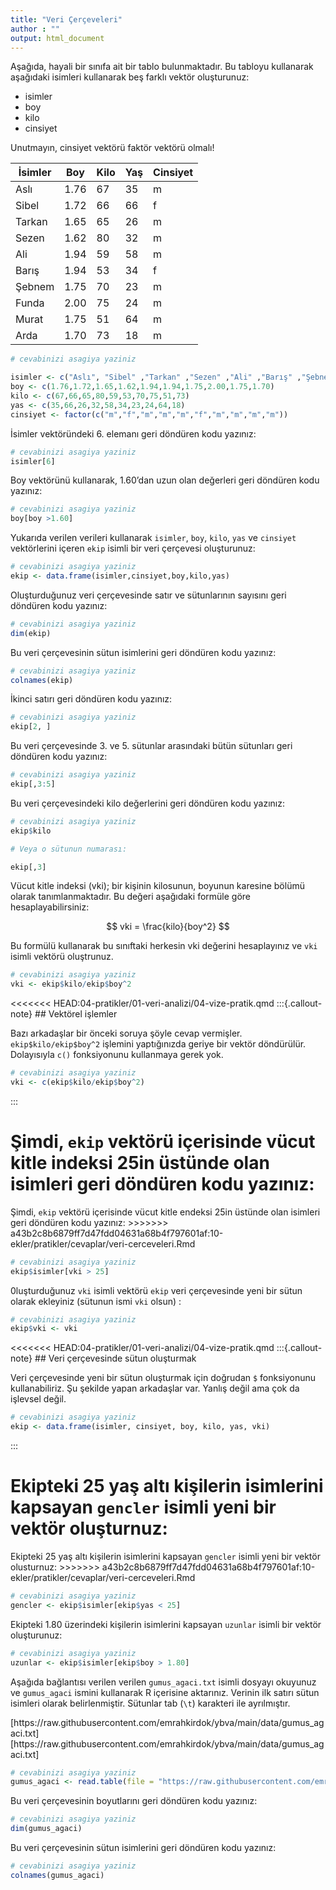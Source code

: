 ```yaml
---
title: "Veri Çerçeveleri"
author : ""
output: html_document
---
```


Aşağıda, hayali bir sınıfa ait bir tablo bulunmaktadır. Bu tabloyu kullanarak aşağıdaki isimleri kullanarak beş farklı vektör oluşturunuz:

+ isimler
+ boy
+ kilo
+ cinsiyet 

Unutmayın, cinsiyet vektörü faktör vektörü olmalı!

| İsimler |  Boy | Kilo | Yaş | Cinsiyet |
|---------|------|------|-----|----------|
| Aslı    | 1.76 |   67 |  35 | m        |
| Sibel   | 1.72 |   66 |  66 | f        |
| Tarkan  | 1.65 |   65 |  26 | m        |
| Sezen   | 1.62 |   80 |  32 | m        |
| Ali     | 1.94 |   59 |  58 | m        |
| Barış   | 1.94 |   53 |  34 | f        |
| Şebnem  | 1.75 |   70 |  23 | m        |
| Funda   | 2.00 |   75 |  24 | m        |
| Murat   | 1.75 |   51 |  64 | m        |
| Arda    | 1.70 |   73 |  18 | m        |

```r
# cevabinizi asagiya yaziniz

isimler <- c("Aslı", "Sibel" ,"Tarkan" ,"Sezen" ,"Ali" ,"Barış" ,"Şebnem" ,"Funda" ,"Murat" ,"Arda")
boy <- c(1.76,1.72,1.65,1.62,1.94,1.94,1.75,2.00,1.75,1.70)
kilo <- c(67,66,65,80,59,53,70,75,51,73)
yas <- c(35,66,26,32,58,34,23,24,64,18)
cinsiyet <- factor(c("m","f","m","m","m","f","m","m","m","m"))
```

İsimler vektöründeki 6. elemanı geri döndüren kodu yazınız:

```r
# cevabinizi asagiya yaziniz
isimler[6]
```

Boy vektörünü kullanarak, 1.60'dan uzun olan değerleri geri döndüren kodu yazınız:

```r
# cevabinizi asagiya yaziniz
boy[boy >1.60]
```

Yukarıda verilen verileri kullanarak `isimler`, `boy`, `kilo`, `yas` ve `cinsiyet` vektörlerini içeren `ekip` isimli bir veri çerçevesi oluşturunuz:

```r
# cevabinizi asagiya yaziniz
ekip <- data.frame(isimler,cinsiyet,boy,kilo,yas)
```

Oluşturduğunuz veri çerçevesinde satır ve sütunlarının sayısını geri döndüren kodu yazınız:

```r
# cevabinizi asagiya yaziniz
dim(ekip)
```

Bu veri çerçevesinin sütun isimlerini geri döndüren kodu yazınız:

```r
# cevabinizi asagiya yaziniz
colnames(ekip)
```

İkinci satırı geri döndüren kodu yazınız:

```r
# cevabinizi asagiya yaziniz
ekip[2, ]
```

Bu veri çerçevesinde 3. ve 5. sütunlar arasındaki bütün sütunları geri döndüren kodu yazınız:

```r
# cevabinizi asagiya yaziniz
ekip[,3:5]
```

Bu veri çerçevesindeki kilo değerlerini geri döndüren kodu yazınız:

```r
# cevabinizi asagiya yaziniz
ekip$kilo

# Veya o sütunun numarası:

ekip[,3]
```

Vücut kitle indeksi (vki); bir kişinin kilosunun, boyunun karesine bölümü olarak tanımlanmaktadır. Bu değeri aşağıdaki formüle göre hesaplayabilirsiniz:

$$
vki = \frac{kilo}{boy^2}
$$

Bu formülü kullanarak bu sınıftaki herkesin vki değerini hesaplayınız ve `vki` isimli vektörü oluştrunuz.

```r
# cevabinizi asagiya yaziniz
vki <- ekip$kilo/ekip$boy^2
```

<<<<<<< HEAD:04-pratikler/01-veri-analizi/04-vize-pratik.qmd
:::{.callout-note}
## Vektörel işlemler

Bazı arkadaşlar bir önceki soruya şöyle cevap vermişler. `ekip$kilo/ekip$boy^2` işlemini yaptığınızda geriye bir vektör döndürülür. Dolayısıyla `c()` fonksiyonunu kullanmaya gerek yok.

```r
# cevabinizi asagiya yaziniz
vki <- c(ekip$kilo/ekip$boy^2)
```
:::

Şimdi, `ekip` vektörü içerisinde vücut kitle indeksi 25in üstünde olan isimleri geri döndüren kodu yazınız:
=======
Şimdi, `ekip` vektörü içerisinde vücut kitle endeksi 25in üstünde olan isimleri geri döndüren kodu yazınız:
>>>>>>> a43b2c8b6879ff7d47fdd04631a68b4f797601af:10-ekler/pratikler/cevaplar/veri-cerceveleri.Rmd

```r
# cevabinizi asagiya yaziniz
ekip$isimler[vki > 25]
```

0luşturduğunuz `vki` isimli vektörü `ekip` veri çerçevesinde yeni bir sütun olarak ekleyiniz (sütunun ismi `vki` olsun) :

```r
# cevabinizi asagiya yaziniz
ekip$vki <- vki
```

<<<<<<< HEAD:04-pratikler/01-veri-analizi/04-vize-pratik.qmd
:::{.callout-note}
## Veri çerçevesinde sütun oluşturmak

Veri çerçevesinde yeni bir sütun oluşturmak için doğrudan `$` fonksiyonunu kullanabiliriz. Şu şekilde yapan arkadaşlar var. Yanlış değil ama çok da işlevsel değil.

```r
# cevabinizi asagiya yaziniz
ekip <- data.frame(isimler, cinsiyet, boy, kilo, yas, vki)
```
:::


Ekipteki 25 yaş altı kişilerin isimlerini kapsayan `gencler` isimli yeni bir vektör oluşturnuz:
=======
Ekipteki 25 yaş altı kişilerin isimlerini kapsayan `gencler` isimli yeni bir vektör olusturnuz:
>>>>>>> a43b2c8b6879ff7d47fdd04631a68b4f797601af:10-ekler/pratikler/cevaplar/veri-cerceveleri.Rmd

```r
# cevabinizi asagiya yaziniz
gencler <- ekip$isimler[ekip$yas < 25]
```

Ekipteki 1.80 üzerindeki kişilerin isimlerini kapsayan `uzunlar` isimli bir vektör oluşturunuz:

```r
# cevabinizi asagiya yaziniz
uzunlar <- ekip$isimler[ekip$boy > 1.80]
```

Aşağıda bağlantısı verilen verilen `gumus_agaci.txt` isimli dosyayı okuyunuz ve `gumus_agaci` ismini kullanarak R içerisine aktarınız. Verinin ilk satırı sütun isimleri olarak belirlenmiştir. Sütunlar tab (`\t`) karakteri ile ayrılmıştır.

[https://raw.githubusercontent.com/emrahkirdok/ybva/main/data/gumus_agaci.txt][https://raw.githubusercontent.com/emrahkirdok/ybva/main/data/gumus_agaci.txt]

```r
# cevabinizi asagiya yaziniz
gumus_agaci <- read.table(file = "https://raw.githubusercontent.com/emrahkirdok/ybva/main/data/gumus_agaci.txt", header = TRUE, sep =  "\t")
```

Bu veri çerçevesinin boyutlarını geri döndüren kodu yazınız:

```r
# cevabinizi asagiya yaziniz
dim(gumus_agaci)
```

Bu veri çerçevesinin sütun isimlerini geri döndüren kodu yazınız:

```r
# cevabinizi asagiya yaziniz
colnames(gumus_agaci)
```